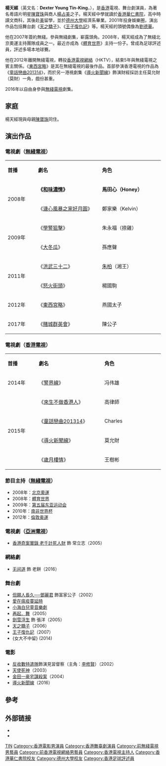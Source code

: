 {{not|楊天命}}
{{藝人
| 姓名 = 楊天經
| 類型 = 男演員
| 圖片 = 
| 圖片簡介 =
| 英文名 = Dexter Young Tin-King <ref> [[SCMP|SCMP]]: ''Shadow play'', April 3, 2005</ref>
| 國籍 ={{CNHK}}
| 出生日期 = {{birth date and age|1975|3|25}}
| 出生地點 = {{HKG-1959}} 
| 教育程度 = [[美國|美國]][[德州大學|德州大學]]經濟系
| 经纪公司 = [[無綫電視|無綫電視]]（2007年－2012年）<br/>[[香港電視網絡|香港電視網絡]]（2012年－2016年）
| 出道作品 = [[和味濃情|和味濃情]]
| 活躍年代 = 2007年至今
| 職業 = 演員、足球評述員
| 配偶 = {{marriage|吳文珊|2011}}
| 父母 = 母：[[陳寶珠|陳寶珠]]<br>父：[[楊占美|楊占美]]
| imdb = 1320482
}}

'''楊天經'''（英文名：'''Dexter Young Tin-King'''，{{bd|1975年|3月25日|||catIdx=Y楊}}），是[[香港|香港]]電視、舞台劇演員，為著名粵語片明星[[陳寶珠|陳寶珠]]與商人[[楊占美|楊占美]]之子。楊天經中學就讀於[[香港華仁書院|香港華仁書院]]，高中時讀文商科，其後赴[[美國|美]]留學，並於[[德州大學|德州大學]]經濟系畢業。2001年投身娛樂圈，演出作品包括舞台劇《[[天之驕子|天之驕子]]》、《[[王子復仇記|王子復仇記]]》等。楊天經的頭號偶像為[[劉德華|劉德華]]。

他在2007年簽約無綫。參與無綫劇集，嶄露頭角。2008年，楊天經成為了無綫北京奧運主持團隊成員之一。最近亦成為《[[體育世界|體育世界]]》主持一份子。曾成為足球評述員，評述多場本地球賽。

他在2012年離開無綫電視，轉投[[香港電視網絡|香港電視網絡]]（HKTV），結束5年與無綫電視之賓主關係。《[[東西宮略|東西宮略]]》是其在無綫電視的最後作品。首部參演香港電視的作品為《[[童話戀曲201314|童話戀曲201314]]》，而於另一港視劇集《[[導火新聞線|導火新聞線]]》飾演財經採訪主任莫允財（莫財）一角，戲份甚重。

2016年以自由身參與[[無綫電視|無綫電視]]劇集。

==家庭==
楊天經現與母親[[陳寶珠|陳寶珠]]同住。

==演出作品==
===電視劇（[[無綫電視|無綫電視]]）===
{|class="wikitable" width="100%"
|- style="background:snow; color:purple" align=center
|style="width:7%"|'''首播'''||style="width:19%"|'''劇名'''||style="width:17%"|'''角色'''
|-
|rowspan="2"|2008年||'''《[[和味濃情|和味濃情]]》'''||'''馬田心（Honey）'''
|-
|《[[溏心風暴之家好月圓|溏心風暴之家好月圓]]》||鄭家樂（Kelvin）
|-
|rowspan="2"|2009年||《[[學警狙擊|學警狙擊]]》||朱永福（捺雞）
|-
|《[[大冬瓜_(電視劇)|大冬瓜]]》||孫應聲
|-
|rowspan="2"|2011年||《[[洪武三十二|洪武三十二]]》||[[朱柏|朱柏]]（湘王）
|-
|《[[怒火街頭|怒火街頭]]》||楊國駒
|-
|2012年||《[[東西宮略|東西宮略]]》||燕國太子
|-
|2017年||《[[賭城群英會|賭城群英會]]》||陳公子
|}

===電視劇（[[香港電視網絡|香港電視]]）===
{|class="wikitable" width="100%"
|- style="background:snow; color:purple" align=center
|style="width:7%"|'''首播'''||style="width:19%"|'''劇名'''||style="width:17%"|'''角色'''
|-
|2014年||《[[警界線|警界線]]》||冯伟雄
|-
|rowspan="4"|2015年||《[[來生不做香港人|來生不做香港人]]》||高律師
|-
|《[[童話戀曲201314|童話戀曲201314]]》||Charles
|-
|《[[導火新聞線|導火新聞線]]》||莫允財
|-
|《[[歲月樓情|歲月樓情]]》||王樹彬
|}

===節目主持（[[無綫電視|無綫電視]]）===
*2008年：[[2008年夏季奥林匹克运动会|北京奧運]]
*2008年：[[體育世界|體育世界]]
*2009年：[[第五届东亚运动会|第五届东亚运动会]]
*2010年：[[南非世界杯|南非世界杯]]
*2012年：[[2012年夏季奧林匹克運動會|倫敦奥運]]

===電視劇（[[亞洲電視|亞洲電視]]）===
*[[香港奇案實錄|香港奇案實錄 老千計死人財]] 飾 常立志（2005）

===網絡劇===
*[[无间道_(网络剧)|无间道]] 飾 老餅（2016）

===舞台劇===
*[[但願人長久──鄧麗君|但願人長久──鄧麗君]] 飾富家公子（2002）
*[[愛在瘟疫蔓延時|愛在瘟疫蔓延時]]
*[[小海白兒童音樂劇|小海白兒童音樂劇]]
*[[再起．舞|再起．舞]]（2005）
*[[劍雪浮生|劍雪浮生]] 飾 張洋（2005）
*[[天之驕子|天之驕子]]（2006）
*[[王子復仇記|王子復仇記]]（2007）
*{女大不中留}  (2014)

===電影===
*[[反收數特遣隊|反收數特遣隊]]飾演見習督察（主角：[[李修賢|李修賢]]）（2002）
*[[天使死神|天使死神]]（2003）
*[[金田一豪宅謀殺案|金田一豪宅謀殺案]]（2004）
*[[導火新聞線_(電影)|導火新聞線]]（2016）

==參考==
{{reflist}}

==外部链接==
*{{sinaweibo|5285202412}}{{zh-hant}}
*{{hkmdb name|15223}}
{{DEFAULTSORT:YOUNG}}
[[Category:楊姓|TIN]]
[[Category:香港電影男演員|Category:香港電影男演員]]
[[Category:香港舞臺劇演員|Category:香港舞臺劇演員]]
[[Category:前無綫電視男藝員|Category:前無綫電視男藝員]]
[[Category:前香港電視網絡男藝員|Category:前香港電視網絡男藝員]]
[[Category:香港電視主持人|Category:香港電視主持人]]
[[Category:香港華仁書院校友|Category:香港華仁書院校友]]
[[Category:德州大學校友|Category:德州大學校友]]
[[Category:香港足球評述員|Category:香港足球評述員]]